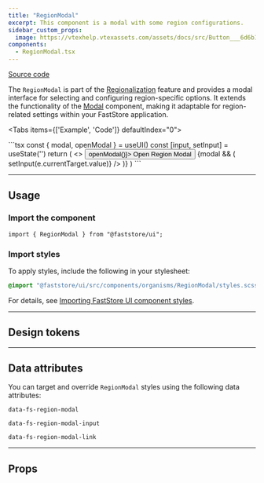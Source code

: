 ```yaml
---
title: "RegionModal"
excerpt: This component is a modal with some region configurations.
sidebar_custom_props:
  image: https://vtexhelp.vtexassets.com/assets/docs/src/Button___6d6b16886d5d7e2a05dba8c45c075796.png
components:
  - RegionModal.tsx
---
```


[<i class="fa-brands fa-github"></i> Source code](https://github.com/vtex/faststore/tree/main/packages/components/src/organisms/RegionModal)

The `RegionModal` is part of the [Regionalization](https://developers.vtex.com/docs/guides/faststore/feature-regionalization) feature and provides a modal interface for selecting and configuring region-specific options. It extends the functionality of the [Modal](https://developers.vtex.com/docs/guides/faststore/molecules-modal) component, making it adaptable for region-related settings within your FastStore application.

<Tabs items={['Example', 'Code']} defaultIndex="0">
  <Tab>
    <OverviewSection>
      <UIProvider>
        <RegionModalUsage />
      </UIProvider>
    </OverviewSection>

  </Tab>
  <Tab>
    ```tsx
    const { modal, openModal } = useUI()
    const [input, setInput] = useState('')
    return (
      <>
        <Button variant="primary" onClick={() => openModal()}>
          Open Region Modal
        </Button>
        {modal && (
          <RegionModal
            fadeOutOnSubmit={true}
            inputValue={input}
            onInput={(e) => setInput(e.currentTarget.value)}
          />
        )}
      </>
    )
    ```

  </Tab>
</Tabs>

---

## Usage

### Import the component

```tsx
import { RegionModal } from "@faststore/ui";
```

### Import styles

To apply styles, include the following in your stylesheet:

```scss
@import "@faststore/ui/src/components/organisms/RegionModal/styles.scss";
```

For details, see [Importing FastStore UI component styles](https://developers.vtex.com/docs/guides/faststore/using-themes-importing-ui-components-styles).

---

## Design tokens

<TokenTable>
  <TokenRow
    token="--fs-region-modal-margin-bottom"
    value="var(--fs-spacing-6)"
  />
  <TokenDivider />
  <TokenRow token="--fs-region-modal-link-padding" value="0" />
  <TokenRow
    token="--fs-region-modal-link-column-gap"
    value="var(--fs-spacing-0)"
  />
  <TokenRow
    token="--fs-region-modal-link-color"
    value="var(--fs-color-link)"
    isColor
  />
</TokenTable>

---

## Data attributes

You can target and override `RegionModal` styles using the following data attributes:

`data-fs-region-modal`

`data-fs-region-modal-input`

`data-fs-region-modal-link`

---

## Props

<ComponentPropsSection component="RegionModal" />
